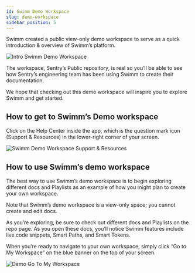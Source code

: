 ```yaml
---
id: Swimm Demo Workspace
slug: demo-workspace
sidebar_position: 5
---
```


Swimm created a public view-only demo workspace to serve as a quick introduction & overview of Swimm’s platform. 

![Intro Swimm Demo Workspace](../../static/img/Swimm_Demo_Workspace4.png) 

The workspace, Sentry’s Public repository, is real so you’ll be able to see how Sentry’s engineering team has been using Swimm to create their documentation. 

We hope that checking out this demo workspace will inspire you to explore Swimm and get started.
## How to get to Swimm’s Demo workspace

Click on the Help Center inside the app, which is the question mark icon (Support & Resources) in the lower-right corner of your screen.

![Swimm Demo Workspace Support & Resources](../../static/img/Swimm_Demo_Workspace2.png)

## How to use Swimm’s demo workspace

The best way to use Swimm’s demo workspace is to begin exploring different docs and Playlists as an example of how you might plan to create your own workspace. 

Note that Swimm’s demo workspace is a view-only space; you cannot create and edit docs. 

As you’re exploring, be sure to check out different docs and Playlists on the repo page. As you open these docs, you’ll notice Swimm features include live code snippets, Smart Paths, and Smart Tokens.

When you’re ready to navigate to your own workspace, simply click “Go to My Workspace” on the blue banner on the top of your screen.

![Demo Go To My Workspace](../../static/img/Swimm_Demo_Workspace3.png)

